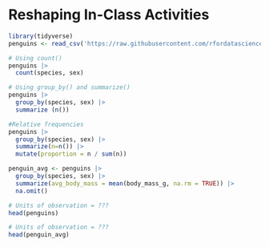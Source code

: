 # Reshaping In-Class Activities 

```r
library(tidyverse)
penguins <- read_csv('https://raw.githubusercontent.com/rfordatascience/tidytuesday/master/data/2020/2020-07-28/penguins.csv')
```

```r
# Using count()
penguins |> 
  count(species, sex)

# Using group_by() and summarize()
penguins |> 
  group_by(species, sex) |>
  summarize (n())

#Relative frequencies 
penguins |> 
  group_by(species, sex) |> 
  summarize(n=n()) |>
  mutate(proportion = n / sum(n))

```
```r
penguin_avg <- penguins |> 
  group_by(species, sex) |> 
  summarize(avg_body_mass = mean(body_mass_g, na.rm = TRUE)) |> 
  na.omit()

```

```r
# Units of observation = ???
head(penguins)

```

```r
# Units of observation = ???
head(penguin_avg)

```


